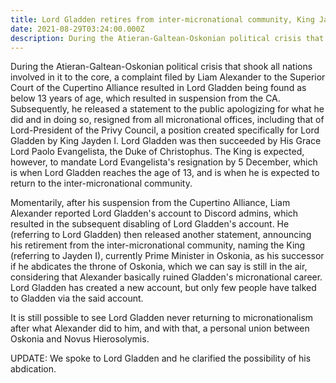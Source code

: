 ```yaml
---
title: Lord Gladden retires from inter-micronational community, King Jayden I named Gladden's successor if Lord Gladden abdicates from Oskonian throne
date: 2021-08-29T03:24:00.000Z
description: During the Atieran-Galtean-Oskonian political crisis that shook all nations involved in it to the core, a complaint filed by Liam Alexander to the Superior Court of the Cupertino Alliance resulted in Lord Gladden...
---
```


During the Atieran-Galtean-Oskonian political crisis that shook all nations involved in it to the core, a complaint filed by Liam Alexander to the Superior Court of the Cupertino Alliance resulted in Lord Gladden being found as below 13 years of age, which resulted in suspension from the CA. Subsequently, he released a statement to the public apologizing for what he did and in doing so, resigned from all micronational offices, including that of Lord-President of the Privy Council, a position created specifically for Lord Gladden by King Jayden I. Lord Gladden was then succeeded by His Grace Lord Paolo Evangelista, the Duke of Christophus. The King is expected, however, to mandate Lord Evangelista's resignation by 5 December, which is when Lord Gladden reaches the age of 13, and is when he is expected to return to the inter-micronational community.

Momentarily, after his suspension from the Cupertino Alliance, Liam Alexander reported Lord Gladden's account to Discord admins, which resulted in the subsequent disabling of Lord Gladden's account. He (referring to Lord Gladden) then released another statement, announcing his retirement from the inter-micronational community, naming the King (referring to Jayden I), currently Prime Minister in Oskonia, as his successor if he abdicates the throne of Oskonia, which we can say is still in the air, considering that Alexander basically ruined Gladden's micronational career. Lord Gladden has created a new account, but only few people have talked to Gladden via the said account.

It is still possible to see Lord Gladden never returning to micronationalism after what Alexander did to him, and with that, a personal union between Oskonia and Novus Hierosolymis.

UPDATE: We spoke to Lord Gladden and he clarified the possibility of his abdication.
